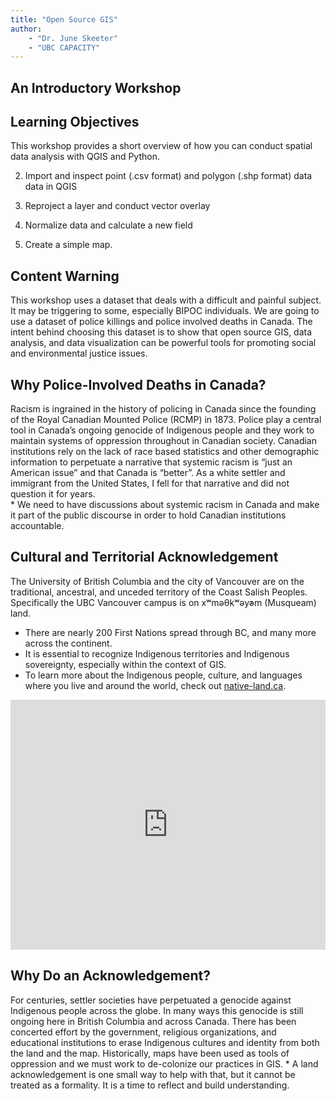 ```yaml
---
title: "Open Source GIS"
author: 
    - "Dr. June Skeeter"
    - "UBC CAPACITY"
---
```


## An Introductory Workshop



## Learning Objectives

This workshop provides a short overview of how you can conduct spatial data analysis with QGIS and Python.

2) Import and inspect point (.csv format) and polygon (.shp format) data data in QGIS

3) Reproject a layer and conduct vector overlay

4) Normalize data and calculate a new field

5) Create a simple map.


## Content Warning


This workshop uses a dataset that deals with a difficult and painful subject.  It may be triggering to some, especially BIPOC individuals.  We are going to use a dataset of police killings and police involved deaths in Canada.  The intent behind choosing this dataset is to show that open source GIS, data analysis, and data visualization can be powerful tools for promoting social and environmental justice issues.




## Why Police-Involved Deaths in Canada?

Racism is ingrained in the history of policing in Canada since the founding of the Royal Canadian Mounted Police (RCMP) in 1873.  Police play a central tool in Canada's ongoing genocide of Indigenous people and they work to maintain systems of oppression throughout in Canadian society.  Canadian institutions rely on the lack of race based statistics and other demographic information to perpetuate a narrative that systemic racism is "just an American issue" and that Canada is "better".  As a white settler and immigrant from the United States, I fell for that narrative and did not question it for years.  
* We need to have discussions about systemic racism in Canada and make it part of the public discourse in order to hold Canadian institutions accountable.


## Cultural and Territorial Acknowledgement

The University of British Columbia and the city of Vancouver are on the traditional, ancestral, and unceded territory of the Coast Salish Peoples.  Specifically the UBC Vancouver campus is on xʷməθkʷəy̓əm (Musqueam) land.  

* There are nearly 200 First Nations spread through BC, and many more across the continent.  
* It is essential to recognize Indigenous territories and Indigenous sovereignty, especially within the context of GIS.
* To learn more about the Indigenous people, culture, and languages where you live and around the world, check out [native-land.ca](https://native-land.ca/).

<iframe src="https://native-land.ca/api/embed/embed.html?maps=territories&&position=49.266,-123.254" style="width:100%; height:400px; border:none;"></iframe>


## Why Do an Acknowledgement?

For centuries, settler societies have perpetuated a genocide against Indigenous people across the globe.  In many ways this genocide is still ongoing here in British Columbia and across Canada.  There has been concerted effort by the government, religious organizations, and educational institutions to erase Indigenous cultures and identity from both the land and the map.  Historically, maps have been used as tools of oppression and we must work to de-colonize our practices in GIS.
* A land acknowledgement is one small way to help with that, but it cannot be treated as a formality.  It is a time to reflect and build understanding.  


